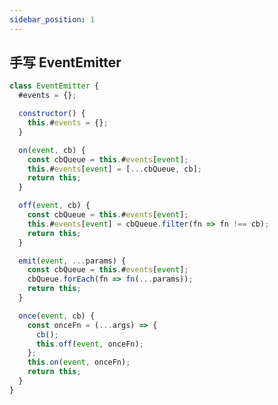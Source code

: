 ```yaml
---
sidebar_position: 1
---
```


## 手写 EventEmitter

```javascript title="javascript"
class EventEmitter {
  #events = {};

  constructor() {
    this.#events = {};
  }

  on(event, cb) {
    const cbQueue = this.#events[event];
    this.#events[event] = [...cbQueue, cb];
    return this;
  }

  off(event, cb) {
    const cbQueue = this.#events[event];
    this.#events[event] = cbQueue.filter(fn => fn !== cb);
    return this;
  }

  emit(event, ...params) {
    const cbQueue = this.#events[event];
    cbQueue.forEach(fn => fn(...params));
    return this;
  }

  once(event, cb) {
    const onceFn = (...args) => {
      cb();
      this.off(event, onceFn);
    };
    this.on(event, onceFn);
    return this;
  }
}
```
